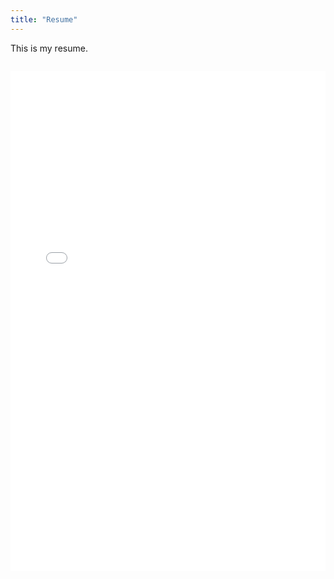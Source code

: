 ```yaml
---
title: "Resume"
---
```


This is my resume.

```         

```

<embed src="media/resume.pdf" type="application/pdf" width="100%" height="800px" />
